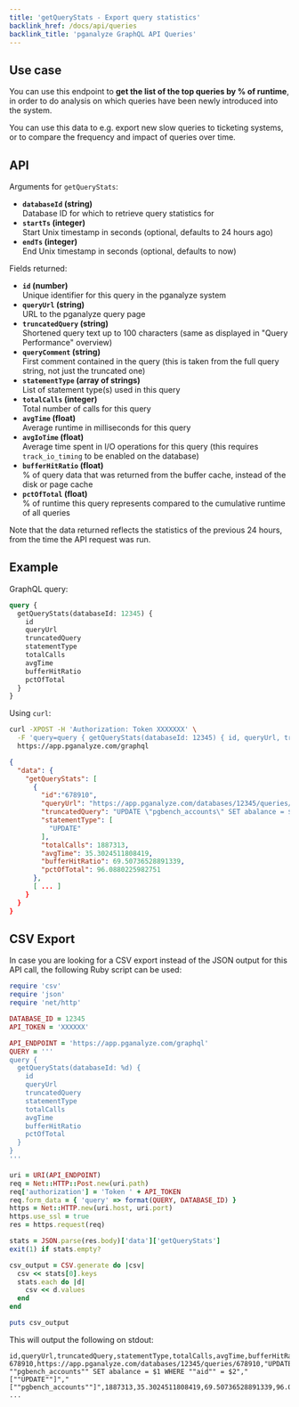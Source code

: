 ```yaml
---
title: 'getQueryStats - Export query statistics'
backlink_href: /docs/api/queries
backlink_title: 'pganalyze GraphQL API Queries'
---
```


## Use case

You can use this endpoint to **get the list of the top queries by % of runtime**, in order to do analysis on which
queries have been newly introduced into the system.

You can use this data to e.g. export new slow queries to ticketing systems, or to
compare the frequency and impact of queries over time.

## API

Arguments for `getQueryStats`:

* **`databaseId` (string)**<br/>Database ID for which to retrieve query statistics for
* **`startTs` (integer)**<br/>Start Unix timestamp in seconds (optional, defaults to 24 hours ago)
* **`endTs` (integer)**<br/>End Unix timestamp in seconds (optional, defaults to now)

Fields returned:

* **`id` (number)**<br/>Unique identifier for this query in the pganalyze system
* **`queryUrl` (string)**<br/>URL to the pganalyze query page
* **`truncatedQuery` (string)**<br/>Shortened query text up to 100 characters (same as displayed in "Query Performance" overview)
* **`queryComment` (string)**<br/>First comment contained in the query (this is taken from the full query string, not just the truncated one)
* **`statementType` (array of strings)**<br/>List of statement type(s) used in this query
* **`totalCalls` (integer)**<br/>Total number of calls for this query
* **`avgTime` (float)**<br/>Average runtime in milliseconds for this query
* **`avgIoTime` (float)**<br/>Average time spent in I/O operations for this query (this requires `track_io_timing` to be enabled on the database)
* **`bufferHitRatio` (float)**<br/>% of query data that was returned from the buffer cache, instead of the disk or page cache
* **`pctOfTotal` (float)**<br/>% of runtime this query represents compared to the cumulative runtime of all queries

Note that the data returned reflects the statistics of the previous 24 hours, from the time the API request was run.

## Example

GraphQL query:

```graphql
query {
  getQueryStats(databaseId: 12345) {
    id
    queryUrl
    truncatedQuery
    statementType
    totalCalls
    avgTime
    bufferHitRatio
    pctOfTotal
  }
}
```

Using `curl`:

```bash
curl -XPOST -H 'Authorization: Token XXXXXXX' \
  -F 'query=query { getQueryStats(databaseId: 12345) { id, queryUrl, truncatedQuery, statementType, totalCalls, avgTime, bufferHitRatio, pctOfTotal } }' \
  https://app.pganalyze.com/graphql
```

```json
{
  "data": {
    "getQueryStats": [
      {
        "id":"678910",
        "queryUrl": "https://app.pganalyze.com/databases/12345/queries/678910",
        "truncatedQuery": "UPDATE \"pgbench_accounts\" SET abalance = $1 WHERE \"aid\" = $2",
        "statementType": [
          "UPDATE"
        ],
        "totalCalls": 1887313,
        "avgTime": 35.3024511808419,
        "bufferHitRatio": 69.50736528891339,
        "pctOfTotal": 96.0880225982751
      },
      [ ... ]
    }
  }
}
```

## CSV Export

In case you are looking for a CSV export instead of the JSON output for this API call, the following Ruby script can be used:

```ruby
require 'csv'
require 'json'
require 'net/http'

DATABASE_ID = 12345
API_TOKEN = 'XXXXXX'

API_ENDPOINT = 'https://app.pganalyze.com/graphql'
QUERY = '''
query {
  getQueryStats(databaseId: %d) {
    id
    queryUrl
    truncatedQuery
    statementType
    totalCalls
    avgTime
    bufferHitRatio
    pctOfTotal
  }
}
'''

uri = URI(API_ENDPOINT)
req = Net::HTTP::Post.new(uri.path)
req['authorization'] = 'Token ' + API_TOKEN
req.form_data = { 'query' => format(QUERY, DATABASE_ID) }
https = Net::HTTP.new(uri.host, uri.port)
https.use_ssl = true
res = https.request(req)

stats = JSON.parse(res.body)['data']['getQueryStats']
exit(1) if stats.empty?

csv_output = CSV.generate do |csv|
  csv << stats[0].keys
  stats.each do |d|
    csv << d.values
  end
end

puts csv_output
```

This will output the following on stdout:

```
id,queryUrl,truncatedQuery,statementType,totalCalls,avgTime,bufferHitRatio,pctOfTotal
678910,https://app.pganalyze.com/databases/12345/queries/678910,"UPDATE ""pgbench_accounts"" SET abalance = $1 WHERE ""aid"" = $2","[""UPDATE""]","[""pgbench_accounts""]",1887313,35.3024511808419,69.50736528891339,96.0880225982751
...
```

